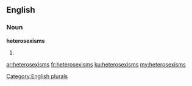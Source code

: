 ==English==

===Noun===
'''heterosexisms'''

# {{plural of|heterosexism}}

[[Category:English plurals]]

[[ar:heterosexisms]]
[[fr:heterosexisms]]
[[ku:heterosexisms]]
[[my:heterosexisms]]